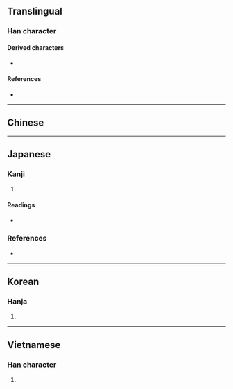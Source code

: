 {{character info/new}}
{{also|回}}
==Translingual==

===Han character===
{{Han char|rn=31|rad=囗|as=04|sn=7|four=|canj=WSL}}

====Derived characters====
* {{l|mul|[[圗]], [[廽]], [[蜖]], [[逥]], [[𡜼]], [[𨹰]], [[𨖘]], [[𨝣]], [[𩞮]], [[𩻨]], [[𭍥]], [[𪜖]], [[𠣱]], [[𫮰]], [[𡒜]], [[𢊸]], [[𫉿]], [[𫑾]], [[𭳧]], [[𣰣]]}}

====References====
* {{Han ref|kx=0217.160|dkj=04713|dj=0444.190|hdz=10715.010|uh=56EC|ud=22252}}

----

==Chinese==
{{zh-see|回|v}}

----

==Japanese==

===Kanji===
{{ja-kanji|grade=|rs=囗04}}

# {{alternative form of|回|lang=ja}}

====Readings====
* {{ja-readings|on=[[かい]] (kai), [[めん]] (men)|kun=[[まわる]] (mawaru)}}

===References===
* {{R:Koseki Moji|053840}}

----

==Korean==

===Hanja===
{{ko-hanja|hangeul=회|rv=hoe|mr=hoe}}

# {{defn|lang=ko|sort=囗04}}

----

==Vietnamese==

===Han character===
{{vi-hantu|[[hồi]]|rs=囗04}}

# {{defn|lang=vi|sort=囗04}}